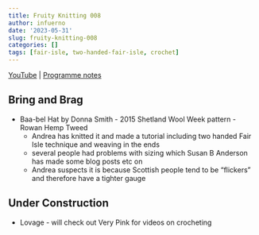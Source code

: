 ```yaml
---
title: Fruity Knitting 008
author: infuerno
date: '2023-05-31'
slug: fruity-knitting-008
categories: []
tags: [fair-isle, two-handed-fair-isle, crochet]
---
```


[YouTube]() | [Programme notes]()

## Bring and Brag
* Baa-bel Hat by Donna Smith - 2015 Shetland Wool Week pattern - Rowan Hemp Tweed
  - Andrea has knitted it and made a tutorial including two handed Fair Isle technique and weaving in the ends
  - several people had problems with sizing which Susan B Anderson has made some blog posts etc on
  - Andrea suspects it is because Scottish people tend to be "flickers" and therefore have a tighter gauge

## Under Construction
* Lovage - will check out Very Pink for videos on crocheting

